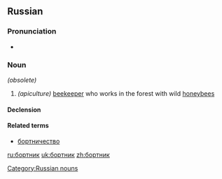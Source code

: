 ==Russian==

===Pronunciation===
* {{IPA|/ˈbortʲnʲɪk/|lang=ru}}

===Noun===
{{ru-noun|бо́ртник|m}} ''(obsolete)''

# ''(apiculture)'' [[beekeeper]] who works in the forest with wild [[honeybee]]s

====Declension====
{{ru-noun-anim-vel-1||бо́ртник}}

====Related terms====
* [[бортничество]]

[[Category:Russian nouns]]

[[ru:бортник]]
[[uk:бортник]]
[[zh:бортник]]